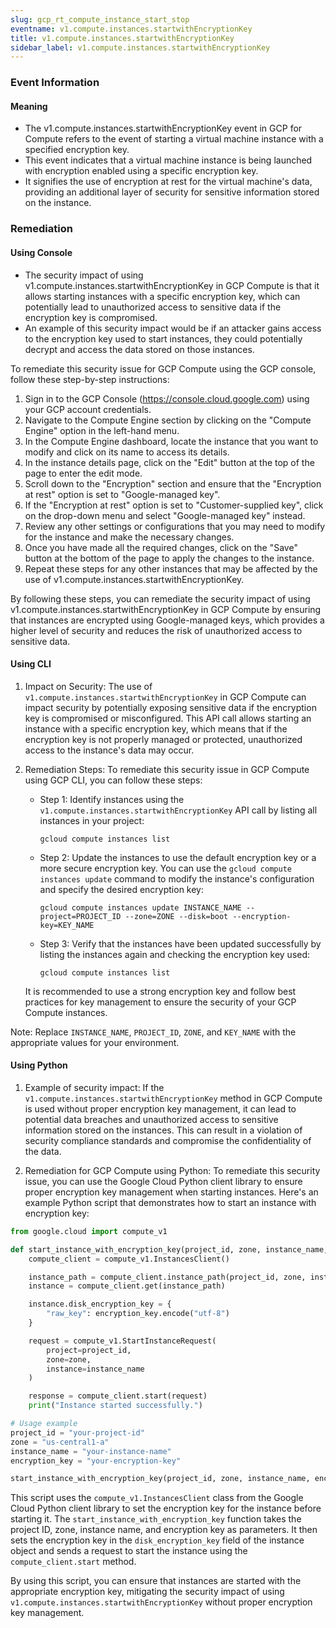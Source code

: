 ```yaml
--- 
slug: gcp_rt_compute_instance_start_stop
eventname: v1.compute.instances.startwithEncryptionKey
title: v1.compute.instances.startwithEncryptionKey
sidebar_label: v1.compute.instances.startwithEncryptionKey
---
```

                       
### Event Information

#### Meaning

- The v1.compute.instances.startwithEncryptionKey event in GCP for Compute refers to the event of starting a virtual machine instance with a specified encryption key.
- This event indicates that a virtual machine instance is being launched with encryption enabled using a specific encryption key.
- It signifies the use of encryption at rest for the virtual machine's data, providing an additional layer of security for sensitive information stored on the instance.

### Remediation

#### Using Console

- The security impact of using v1.compute.instances.startwithEncryptionKey in GCP Compute is that it allows starting instances with a specific encryption key, which can potentially lead to unauthorized access to sensitive data if the encryption key is compromised.
- An example of this security impact would be if an attacker gains access to the encryption key used to start instances, they could potentially decrypt and access the data stored on those instances.

To remediate this security issue for GCP Compute using the GCP console, follow these step-by-step instructions:

1. Sign in to the GCP Console (https://console.cloud.google.com) using your GCP account credentials.
2. Navigate to the Compute Engine section by clicking on the "Compute Engine" option in the left-hand menu.
3. In the Compute Engine dashboard, locate the instance that you want to modify and click on its name to access its details.
4. In the instance details page, click on the "Edit" button at the top of the page to enter the edit mode.
5. Scroll down to the "Encryption" section and ensure that the "Encryption at rest" option is set to "Google-managed key".
6. If the "Encryption at rest" option is set to "Customer-supplied key", click on the drop-down menu and select "Google-managed key" instead.
7. Review any other settings or configurations that you may need to modify for the instance and make the necessary changes.
8. Once you have made all the required changes, click on the "Save" button at the bottom of the page to apply the changes to the instance.
9. Repeat these steps for any other instances that may be affected by the use of v1.compute.instances.startwithEncryptionKey.

By following these steps, you can remediate the security impact of using v1.compute.instances.startwithEncryptionKey in GCP Compute by ensuring that instances are encrypted using Google-managed keys, which provides a higher level of security and reduces the risk of unauthorized access to sensitive data.

#### Using CLI

1. Impact on Security: The use of `v1.compute.instances.startwithEncryptionKey` in GCP Compute can impact security by potentially exposing sensitive data if the encryption key is compromised or misconfigured. This API call allows starting an instance with a specific encryption key, which means that if the encryption key is not properly managed or protected, unauthorized access to the instance's data may occur.

2. Remediation Steps: To remediate this security issue in GCP Compute using GCP CLI, you can follow these steps:

   - Step 1: Identify instances using the `v1.compute.instances.startwithEncryptionKey` API call by listing all instances in your project:
     ```
     gcloud compute instances list
     ```

   - Step 2: Update the instances to use the default encryption key or a more secure encryption key. You can use the `gcloud compute instances update` command to modify the instance's configuration and specify the desired encryption key:
     ```
     gcloud compute instances update INSTANCE_NAME --project=PROJECT_ID --zone=ZONE --disk=boot --encryption-key=KEY_NAME
     ```

   - Step 3: Verify that the instances have been updated successfully by listing the instances again and checking the encryption key used:
     ```
     gcloud compute instances list
     ```

   It is recommended to use a strong encryption key and follow best practices for key management to ensure the security of your GCP Compute instances.

Note: Replace `INSTANCE_NAME`, `PROJECT_ID`, `ZONE`, and `KEY_NAME` with the appropriate values for your environment.

#### Using Python

1. Example of security impact: If the `v1.compute.instances.startwithEncryptionKey` method in GCP Compute is used without proper encryption key management, it can lead to potential data breaches and unauthorized access to sensitive information stored on the instances. This can result in a violation of security compliance standards and compromise the confidentiality of the data.

2. Remediation for GCP Compute using Python: To remediate this security issue, you can use the Google Cloud Python client library to ensure proper encryption key management when starting instances. Here's an example Python script that demonstrates how to start an instance with encryption key:

```python
from google.cloud import compute_v1

def start_instance_with_encryption_key(project_id, zone, instance_name, encryption_key):
    compute_client = compute_v1.InstancesClient()

    instance_path = compute_client.instance_path(project_id, zone, instance_name)
    instance = compute_client.get(instance_path)

    instance.disk_encryption_key = {
        "raw_key": encryption_key.encode("utf-8")
    }

    request = compute_v1.StartInstanceRequest(
        project=project_id,
        zone=zone,
        instance=instance_name
    )

    response = compute_client.start(request)
    print("Instance started successfully.")

# Usage example
project_id = "your-project-id"
zone = "us-central1-a"
instance_name = "your-instance-name"
encryption_key = "your-encryption-key"

start_instance_with_encryption_key(project_id, zone, instance_name, encryption_key)
```

This script uses the `compute_v1.InstancesClient` class from the Google Cloud Python client library to set the encryption key for the instance before starting it. The `start_instance_with_encryption_key` function takes the project ID, zone, instance name, and encryption key as parameters. It then sets the encryption key in the `disk_encryption_key` field of the instance object and sends a request to start the instance using the `compute_client.start` method.

By using this script, you can ensure that instances are started with the appropriate encryption key, mitigating the security impact of using `v1.compute.instances.startwithEncryptionKey` without proper encryption key management.


 